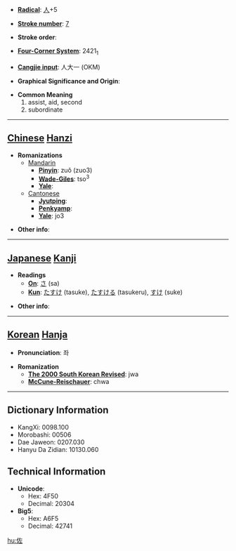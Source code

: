 * '''[[Wiktionary:Chinese radical index| Radical]]''': [[Wiktionary:Chinese radical index 人|人]]+5

* '''[[Wiktionary:Chinese total strokes index|Stroke number]]''': [[Wiktionary:Chinese total strokes index 7|7]]

* '''Stroke order''': 

* '''[[Wiktionary:Chinese four corner index|Four-Corner System]]''': 2421<sub>1</sub>

* '''[[Wiktionary:Chinese Cangjie index|Cangjie input]]''': 人大一 (OKM)

* '''Graphical Significance and Origin''': 

* '''Common Meaning'''
*#assist, aid, second
*# subordinate


----

== [[Chinese]] [[Hanzi]] ==

* '''Romanizations'''
** [[Mandarin]]
*** '''[[Pinyin]]''': zuǒ (zuo3)
*** '''[[Wade-Giles]]''': tso<sup>3</sup>
*** '''[[Yale]]''': 
**[[Cantonese]]
***'''[[Jyutping]]''':
***'''[[Penkyamp]]''': 
***'''[[Yale]]''': jo3

* '''Other info''': 

----

== [[Japanese]] [[Kanji]] ==

* '''Readings'''
** '''[[On]]''': [[さ]] (sa)
** '''[[Kun]]''': [[たすけ]] (tasuke), [[たすける]] (tasukeru), [[すけ]] (suke)

* '''Other info''':  

----

== [[Korean]] [[Hanja]] ==

* '''Pronunciation''': 좌

* '''Romanization'''
** '''[[The 2000 South Korean Revised Romanization|The 2000 South Korean Revised]]''': jwa
** '''[[McCune-Reischauer]]''': chwa

----

== Dictionary Information ==

* KangXi: 0098.100
* Morobashi: 00506
* Dae Jaweon: 0207.030
* Hanyu Da Zidian: 10130.060

== Technical Information ==

* '''Unicode''':
** Hex: 4F50
** Decimal: 20304
* '''Big5''':
** Hex: A6F5
** Decimal: 42741

[[hu:佐]]
